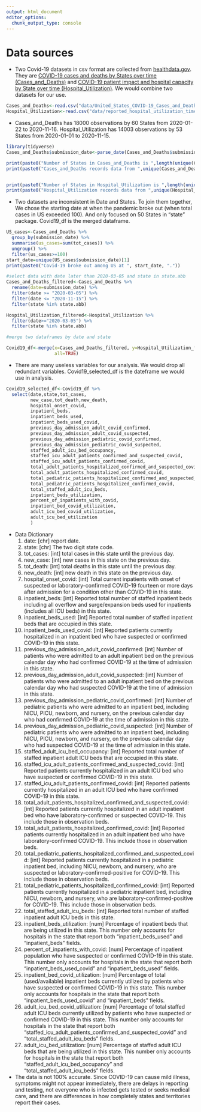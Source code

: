 ```yaml
---
output: html_document
editor_options: 
  chunk_output_type: console
---
```

# Data sources 

* Two Covid-19 datasets in csv format are collected from [healthdata.gov](https://healthdata.gov/). They are [COVID-19 cases and deaths by States over time (Cases_and_Deaths)](https://healthdata.gov/dataset/united-states-covid-19-cases-and-deaths-state-over-time) and [COVID-19 patient impact and hospital capacity by State over time (Hospital_Utilization)](https://healthdata.gov/dataset/covid-19-reported-patient-impact-and-hospital-capacity-state-timeseries). We would combine two datasets for our use.
```r
Cases_and_Deaths<-read.csv("data/United_States_COVID-19_Cases_and_Deaths_by_State_over_Time.csv")
Hospital_Utilization<-read.csv("data/reported_hospital_utilization_timeseries_20201115_2134.csv")
```
* Cases_and_Deaths has 18000 observations by 60 States from 2020-01-22 to 2020-11-16. Hospital_Utilization has 14003 observations by 53 States from 2020-01-01 to 2020-11-15.
```r
library(tidyverse)
Cases_and_Deaths$submission_date<-parse_date(Cases_and_Deaths$submission_date,format = "%m/%d/%Y")

print(paste0("Number of States in Cases_and_Deaths is ",length(unique(Cases_and_Deaths$state)),"."))
print(paste0("Cases_and_Deaths records data from ",unique(Cases_and_Deaths$submission_date)[1], " to ", unique(Cases_and_Deaths$submission_date)[length(unique(Cases_and_Deaths$submission_date))], "."))


print(paste0("Number of States in Hospital_Utilization is ",length(unique(Hospital_Utilization$state)),"."))
print(paste0("Hospital_Utilization records data from ",unique(Hospital_Utilization$date)[length(unique(Hospital_Utilization$date))], " to ",unique(Hospital_Utilization$date)[1] , "."))
```

* Two datasets are inconsistent in Date and States. To join them together, We chose the starting date at when the pandemic broke out (when total cases in US exceeded 100). And only focused on 50 States in "state" package. Covid19_df is the merged dataframe.
```r
US_cases<-Cases_and_Deaths %>% 
  group_by(submission_date) %>% 
  summarise(us_cases=sum(tot_cases)) %>% 
  ungroup() %>% 
  filter(us_cases>=100)
start_date=unique(US_cases$submission_date)[1]
print(paste0("Covid-19 broke out among US at ", start_date, "."))
```
```r
#select data with date later than 2020-03-05 and state in state.abb
Cases_and_Deaths_filtered<-Cases_and_Deaths %>% 
  rename(date=submission_date) %>% 
  filter(date >= "2020-03-05") %>% 
  filter(date <= "2020-11-15") %>% 
  filter(state %in% state.abb)

Hospital_Utilization_filtered<-Hospital_Utilization %>% 
  filter(date>="2020-03-05") %>% 
  filter(state %in% state.abb)

#merge two dataframes by date and state

Covid19_df<-merge(x=Cases_and_Deaths_filtered, y=Hospital_Utilization_filtered, by=c("date", "state"),
                  all=TRUE)
```

* There are many useless variables for our analysis. We would drop all redundant variables. Covid19_selected_df is the dateframe we would use in analysis.
```r
Covid19_selected_df<-Covid19_df %>% 
  select(date,state,tot_cases,
         new_case,tot_death,new_death,
         hospital_onset_covid,
         inpatient_beds,
         inpatient_beds_used,
         inpatient_beds_used_covid,
         previous_day_admission_adult_covid_confirmed, 
         previous_day_admission_adult_covid_suspected, 
         previous_day_admission_pediatric_covid_confirmed,
         previous_day_admission_pediatric_covid_suspected,
         staffed_adult_icu_bed_occupancy,
         staffed_icu_adult_patients_confirmed_and_suspected_covid,
         staffed_icu_adult_patients_confirmed_covid,
         total_adult_patients_hospitalized_confirmed_and_suspected_covid, 
         total_adult_patients_hospitalized_confirmed_covid,
         total_pediatric_patients_hospitalized_confirmed_and_suspected_covid,
         total_pediatric_patients_hospitalized_confirmed_covid,
         total_staffed_adult_icu_beds,
         inpatient_beds_utilization,
         percent_of_inpatients_with_covid,
         inpatient_bed_covid_utilization,
         adult_icu_bed_covid_utilization,
         adult_icu_bed_utilization 
         )
```

* Data Dictionary
    1) date: [chr] report date.
    2) state: [chr] The two digit state code.
    3) tot_cases: [int] total cases in this state until the previous day.
    4) new_case: [int] new cases in this state on the previous day.
    5) tot_death: [int] total deaths in this state until the previous day.
    6) new_death: [int] new death in this state on the previous day.
    7) hospital_onset_covid: [int] Total current inpatients with onset of suspected or laboratory-confirmed COVID-19 fourteen or more days after admission for a condition other than COVID-19 in this state.
    8) inpatient_beds: [int] Reported total number of staffed inpatient beds including all overflow and surge/expansion beds used for inpatients (includes all ICU beds) in this state.
    9) inpatient_beds_used: [int] Reported total number of staffed inpatient beds that are occupied in this state.
    10) inpatient_beds_used_covid: [int] Reported patients currently hospitalized in an inpatient bed who have suspected or confirmed COVID-19 in this state.
    11) previous_day_admission_adult_covid_confirmed: [int] Number of patients who were admitted to an adult inpatient bed on the previous calendar day who had confirmed COVID-19 at the time of admission in this state.
    12) previous_day_admission_adult_covid_suspected: [int] Number of patients who were admitted to an adult inpatient bed on the previous calendar day who had suspected COVID-19 at the time of admission in this state.
    13) previous_day_admission_pediatric_covid_confirmed: [int] Number of pediatric patients who were admitted to an inpatient bed, including NICU, PICU, newborn, and nursery, on the previous calendar day who had confirmed COVID-19 at the time of admission in this state.
    14) previous_day_admission_pediatric_covid_suspected: [int] Number of pediatric patients who were admitted to an inpatient bed, including NICU, PICU, newborn, and nursery, on the previous calendar day who had suspected COVID-19 at the time of admission in this state.
    15) staffed_adult_icu_bed_occupancy: [int] Reported total number of staffed inpatient adult ICU beds that are occupied in this state.
    16) staffed_icu_adult_patients_confirmed_and_suspected_covid: [int] Reported patients currently hospitalized in an adult ICU bed who have suspected or confirmed COVID-19 in this state.
    17) staffed_icu_adult_patients_confirmed_covid: [int] Reported patients currently hospitalized in an adult ICU bed who have confirmed COVID-19 in this state.
    18) total_adult_patients_hospitalized_confirmed_and_suspected_covid: [int] Reported patients currently hospitalized in an adult inpatient
bed who have laboratory-confirmed or suspected COVID-19. This include those in observation beds.
    19) total_adult_patients_hospitalized_confirmed_covid: [int] Reported patients currently hospitalized in an adult inpatient
bed who have laboratory-confirmed COVID-19. This include those in observation beds.
    20) total_pediatric_patients_hospitalized_confirmed_and_suspected_covid: [int] Reported patients currently hospitalized in a pediatric inpatient bed, including NICU, newborn, and nursery, who are suspected or laboratory-confirmed-positive for COVID-19. This include those in observation beds.
    21) total_pediatric_patients_hospitalized_confirmed_covid: [int] Reported patients currently hospitalized in a pediatric inpatient
bed, including NICU, newborn, and nursery, who are laboratory-confirmed-positive for COVID-19. This include those in observation beds.
    22) total_staffed_adult_icu_beds: [int] Reported total number of staffed inpatient adult ICU beds in this state.
    23) inpatient_beds_utilization: [num] Percentage of inpatient beds that are being utilized in this state. This number only accounts for hospitals in the state that report both "inpatient_beds_used" and "inpatient_beds" fields.
    24) percent_of_inpatients_with_covid: [num] Percentage of inpatient population who have suspected or confirmed COVID-19 in this state. This number only accounts for hospitals in the state that report both "inpatient_beds_used_covid" and "inpatient_beds_used" fields.
    25) inpatient_bed_covid_utilization: [num] Percentage of total (used/available) inpatient beds currently utilized by patients who have suspected or confirmed COVID-19 in this state. This number only accounts for hospitals in the state that report both "inpatient_beds_used_covid" and "inpatient_beds" fields.
    26) adult_icu_bed_covid_utilization: [num] Percentage of total staffed adult ICU beds currently utilized by patients who have suspected or confirmed COVID-19 in this state. This number only accounts for hospitals in the state that report both "staffed_icu_adult_patients_confirmed_and_suspected_covid" and "total_staffed_adult_icu_beds" fields.
    27) adult_icu_bed_utilization: [num] Percentage of staffed adult ICU beds that are being utilized in this state. This number only accounts for hospitals in the state that report both "staffed_adult_icu_bed_occupancy" and "total_staffed_adult_icu_beds" fields.

* The data is not 100% accurate. Since COVID-19 can cause mild illness, symptoms might not appear immediately, there are delays in reporting and testing, not everyone who is infected gets tested or seeks medical care, and there are differences in how completely states and territories report their cases.
    